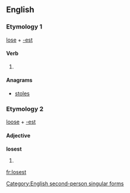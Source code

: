 ==English==

===Etymology 1===
[[lose]] + [[-est]]

====Verb====
{{en-verb form}}

# {{context|archaic|lang=en}} {{form of|Second-person singular simple present form|lose|lang=en}}

====Anagrams====
* [[stoles#English|stoles]]

===Etymology 2===
[[loose]] + [[-est]]

====Adjective====
'''losest'''

# {{misspelling of|loosest|nodot=true}}
[[Category:English second-person singular forms]]

[[fr:losest]]
